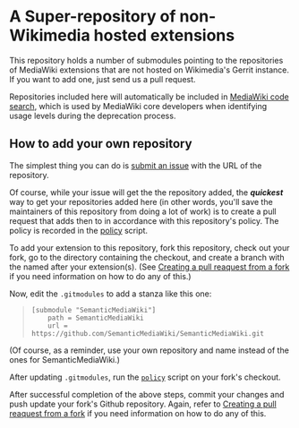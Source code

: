 = A Super-repository of non-Wikimedia hosted extensions =

This repository holds a number of submodules pointing to the repositories of MediaWiki extensions that are not hosted on Wikimedia's Gerrit instance.  If you want to add one, just send us a pull request.

Repositories included here will automatically be included in [https://codesearch.wmflabs.org/search/ MediaWiki code search], which is used by MediaWiki core developers when identifying usage levels during the deprecation process.

== How to add your own repository ==

The simplest thing you can do is [https://github.com/MWStake/nonwmf-extensions/issues/new submit an issue] with the URL of the repository.

Of course, while your issue will get the the repository added, the '''''quickest''''' way to get your repositories added here (in other words, you'll save the maintainers of this repository from doing a lot of work) is to create a pull request that adds then to in accordance with this repository's policy.  The policy is recorded in the [[policy]] script.

To add your extension to this repository, fork this repository, check out your fork, go to the directory containing the checkout, and create a branch with the named after your extension(s).  (See [https://docs.github.com/en/pull-requests/collaborating-with-pull-requests/proposing-changes-to-your-work-with-pull-requests/creating-a-pull-request-from-a-fork Creating a pull reaquest from a fork] if you need information on how to do any of this.)

Now, edit the <tt>.gitmodules</tt> to add a stanza like this one:
<blockquote><pre>
[submodule "SemanticMediaWiki"]
	path = SemanticMediaWiki
	url = https://github.com/SemanticMediaWiki/SemanticMediaWiki.git
</pre></blockquote>

(Of course, as a reminder, use your own repository and name instead of the ones for SemanticMediaWiki.)

After updating <tt>.gitmodules</tt>, run the <tt>[[policy]]</tt> script on your fork's checkout.

After successful completion of the above steps, commit your changes and push update your fork's Github repository.  Again, refer to [https://docs.github.com/en/pull-requests/collaborating-with-pull-requests/proposing-changes-to-your-work-with-pull-requests/creating-a-pull-request-from-a-fork Creating a pull reaquest from a fork] if you need information on how to do any of this.
